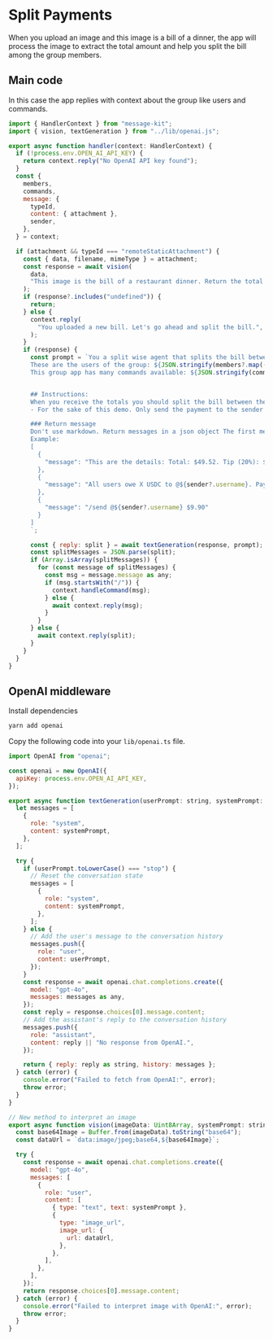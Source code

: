 # Split Payments

When you upload an image and this image is a bill of a dinner, the app will process the image to extract the total amount and help you split the bill among the group members.

## Main code

In this case the app replies with context about the group like users and commands.

```jsx [src/handler/paments.ts]
import { HandlerContext } from "message-kit";
import { vision, textGeneration } from "../lib/openai.js";

export async function handler(context: HandlerContext) {
  if (!process.env.OPEN_AI_API_KEY) {
    return context.reply("No OpenAI API key found");
  }
  const {
    members,
    commands,
    message: {
      typeId,
      content: { attachment },
      sender,
    },
  } = context;

  if (attachment && typeId === "remoteStaticAttachment") {
    const { data, filename, mimeType } = attachment;
    const response = await vision(
      data,
      "This image is the bill of a restaurant dinner. Return the total. If you can't find the total, return 'undefined'.",
    );
    if (response?.includes("undefined")) {
      return;
    } else {
      context.reply(
        "You uploaded a new bill. Let's go ahead and split the bill.",
      );
    }
    if (response) {
      const prompt = `You a split wise agent that splits the bill between the members of this group except for the sender and bot.\n
      These are the users of the group: ${JSON.stringify(members?.map((member) => ({ ...member, username: `@${member.username}` })))}\n
      This group app has many commands available: ${JSON.stringify(commands)}\n


      ## Instructions:
      When you receive the totals you should split the bill between the members of the group and send to each one a transaction frame
      - For the sake of this demo. Only send the payment to the sender not to all the other members.

      ### Return message
      Don't use markdown. Return messages in a json object The first message detailing the split. The second one you will send the command for the receiver to pay directly to the sender.
      Example:
      [
        {
          "message": "This are the details: Total: $49.52. Tip (20%): $9.90"
        },
        {
          "message": "All users owe X USDC to @${sender?.username}. Pay here:"
        },
        {
          "message": "/send @${sender?.username} $9.90"
        }
      ]
      `;

      const { reply: split } = await textGeneration(response, prompt);
      const splitMessages = JSON.parse(split);
      if (Array.isArray(splitMessages)) {
        for (const message of splitMessages) {
          const msg = message.message as any;
          if (msg.startsWith("/")) {
            context.handleCommand(msg);
          } else {
            await context.reply(msg);
          }
        }
      } else {
        await context.reply(split);
      }
    }
  }
}
```

## OpenAI middleware

Install dependencies

```bash [cmd]
yarn add openai
```

Copy the following code into your `lib/openai.ts` file.

```jsx [src/lib/openai.ts]
import OpenAI from "openai";

const openai = new OpenAI({
  apiKey: process.env.OPEN_AI_API_KEY,
});

export async function textGeneration(userPrompt: string, systemPrompt: string) {
  let messages = [
    {
      role: "system",
      content: systemPrompt,
    },
  ];

  try {
    if (userPrompt.toLowerCase() === "stop") {
      // Reset the conversation state
      messages = [
        {
          role: "system",
          content: systemPrompt,
        },
      ];
    } else {
      // Add the user's message to the conversation history
      messages.push({
        role: "user",
        content: userPrompt,
      });
    }
    const response = await openai.chat.completions.create({
      model: "gpt-4o",
      messages: messages as any,
    });
    const reply = response.choices[0].message.content;
    // Add the assistant's reply to the conversation history
    messages.push({
      role: "assistant",
      content: reply || "No response from OpenAI.",
    });

    return { reply: reply as string, history: messages };
  } catch (error) {
    console.error("Failed to fetch from OpenAI:", error);
    throw error;
  }
}

// New method to interpret an image
export async function vision(imageData: Uint8Array, systemPrompt: string) {
  const base64Image = Buffer.from(imageData).toString("base64");
  const dataUrl = `data:image/jpeg;base64,${base64Image}`;

  try {
    const response = await openai.chat.completions.create({
      model: "gpt-4o",
      messages: [
        {
          role: "user",
          content: [
            { type: "text", text: systemPrompt },
            {
              type: "image_url",
              image_url: {
                url: dataUrl,
              },
            },
          ],
        },
      ],
    });
    return response.choices[0].message.content;
  } catch (error) {
    console.error("Failed to interpret image with OpenAI:", error);
    throw error;
  }
}
```
